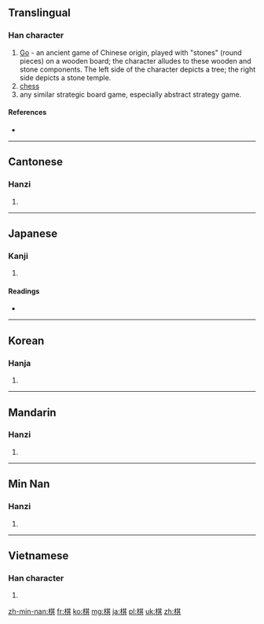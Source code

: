 ==Translingual==

===Han character===
{{Han char|rn=75|rad=木|as=08|sn=12|four=4498<sub>1</sub>|canj=木廿一金 (DTMC)|ids=⿰[[木]][[其]]}}

# [[Go]] - an ancient game of Chinese origin, played with "stones" (round pieces) on a wooden board; the character alludes to these wooden and stone components. The left side of the character depicts a tree; the right side depicts a stone temple.
# [[chess]]
# any similar strategic board game, especially abstract strategy game.

====References====
* {{Han ref|kx=0532.030|dkj=14922|dj=0920.110|hdz=21224.040|uh=68CB|ud=26827|bh=B4D1|bd=46289}}

----

==Cantonese==

===Hanzi===
{{yue-hanzi|jyut=[[kei4]]|y=kei4}}

# {{defn|lang=yue|sort=木08}}

----

==Japanese==

===Kanji===
{{ja-kanji|grade=c|rs=木08}}

# {{defn|lang=ja|sort=木08}}

====Readings====
* {{ja-readings|on=[[き]] (ki), [[ぎ]] (gi)|kun=[[ご]] (go)}}

----

==Korean==

===Hanja===
{{ko-hanja|hangeul=기|eumhun=|rv=gi|mr=ki|y=ki}}

# {{defn|lang=ko|sort=木08}}

----

==Mandarin==

===Hanzi===
{{cmn-hanzi|pin=[[qí]] ([[qi2]])|wg=ch'i<sup>2</sup>}}

# {{defn|lang=cmn|sort=木08}}

----
==Min Nan==

===Hanzi===
{{nan-hanzi|poj=kî}}

# {{defn|lang=nan|sort=木08}}

----

==Vietnamese==

===Han character===
{{vi-hantu|[[kỳ]], [[cời]], [[cờ]], [[cơi]], [[kè]], [[kì]]|rs=木08}}

# {{defn|lang=vi|sort=木08}}

[[zh-min-nan:棋]]
[[fr:棋]]
[[ko:棋]]
[[mg:棋]]
[[ja:棋]]
[[pl:棋]]
[[uk:棋]]
[[zh:棋]]